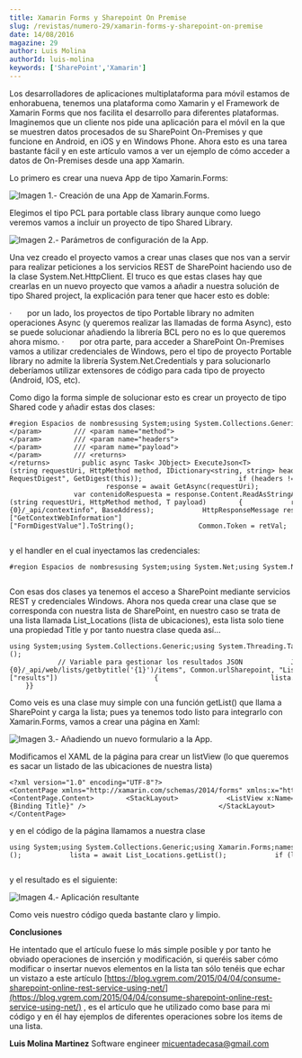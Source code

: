 ```yaml
---
title: Xamarin Forms y Sharepoint On Premise
slug: /revistas/numero-29/xamarin-forms-y-sharepoint-on-premise
date: 14/08/2016
magazine: 29
author: Luis Molina
authorId: luis-molina
keywords: ['SharePoint','Xamarin']
---
```






Los desarrolladores de aplicaciones multiplataforma para móvil estamos de enhorabuena, tenemos una plataforma como Xamarin y el Framework de Xamarin Forms que nos facilita el desarrollo para diferentes plataformas. Imaginemos que un cliente nos pide una aplicación para el móvil en la que se muestren datos procesados de su SharePoint On-Premises y que funcione en Android, en iOS y en Windows Phone. Ahora esto es una tarea bastante fácil y en este artículo vamos a ver un ejemplo de cómo acceder a datos de On-Premises desde una app Xamarin.

Lo primero es crear una nueva App de tipo Xamarin.Forms:

![Imagen 1.- Creación de una App de Xamarin.Forms.](../../../images/numero29/xamarin-forms-y-sharepoint-on-premise/image1.png)

Elegimos el tipo PCL para portable class library aunque como luego veremos vamos a incluir un proyecto de tipo Shared Library.

![Imagen 2.- Parámetros de configuración de la App.](../../../images/numero29/xamarin-forms-y-sharepoint-on-premise/image2.png)

Una vez creado el proyecto vamos a crear unas clases que nos van a servir para realizar peticiones a los servicios REST de SharePoint haciendo uso de la clase System.Net.HttpClient. El truco es que estas clases hay que crearlas en un nuevo proyecto que vamos a añadir a nuestra solución de tipo Shared project, la explicación para tener que hacer esto es doble:

·       por un lado, los proyectos de tipo Portable library no admiten operaciones Async (y queremos realizar las llamadas de forma Async), esto se puede solucionar añadiendo la librería BCL pero no es lo que queremos ahora mismo.
·       por otra parte, para acceder a SharePoint On-Premises vamos a utilizar credenciales de Windows, pero el tipo de proyecto Portable library no admite la librería System.Net.Credentials y para solucionarlo deberíamos utilizar extensores de código para cada tipo de proyecto (Android, IOS, etc).

Como digo la forma simple de solucionar esto es crear un proyecto de tipo Shared code y añadir estas dos clases:

```
#region Espacios de nombresusing System;using System.Collections.Generic;using System.Net.Http;using System.Net.Http.Headers;using System.Threading.Tasks;using Newtonsoft.Json;using Newtonsoft.Json.Linq;#endregionnamespace shApp{    /// <summary>    /// Cliente HTTP para SharePoint    /// </summary>    public class SPHttpClient : HttpClient    {        public SPHttpClient(Uri webUri, string userName, string password) : base(new SPHttpClientHandler(webUri, userName, password))        {            BaseAddress = webUri;        }        /// <summary>        /// Execute request method        /// </summary>        /// <param name="requestUri"></param>        /// <param name="method"></param>        /// <param name="headers"></param>        /// <param name="payload"></param>        /// <returns></returns>        public async Task< JObject> ExecuteJson<T>(string requestUri, HttpMethod method, IDictionary<string, string> headers, T payload)        {            try            {                HttpResponseMessage response;                switch (method.Method)                {                    case "POST": // Operaciones Insert/Update/Delete                        var requestContent = new StringContent(JsonConvert.SerializeObject(payload));                        requestContent.Headers.ContentType = MediaTypeHeaderValue.Parse("application/json;odata=verbose");                        DefaultRequestHeaders.Add("X-RequestDigest", GetDigest(this));                        if (headers != null)                        {                            foreach (var header in headers)                            {                                DefaultRequestHeaders.Add(header.Key, header.Value);                            }                        }                        response = await PostAsync(requestUri, requestContent);                        break;                    case "GET":                          response = await GetAsync(requestUri);                        break;                    default:                        throw new NotSupportedException(string.Format("Method {0} is not supported", method.Method));                }                response.EnsureSuccessStatusCode();                  var contenidoRespuesta = response.Content.ReadAsStringAsync().Result;                return String.IsNullOrEmpty(contenidoRespuesta) ? new JObject() : JObject.Parse(contenidoRespuesta);            }            catch (Exception ex)            {                return null;            }        }                 public async Task< JObject> ExecuteJson<T>(string requestUri, HttpMethod method, T payload)        {            return await ExecuteJson(requestUri, method, null, payload);        }             public async Task< JObject> ExecuteJson(string requestUri)        {            return await ExecuteJson(requestUri, HttpMethod.Get, null, default(string));        }         public string GetDigest(HttpClient client)        {            if (Common.Token != "")                return Common.Token;                        string retVal = null;            // string cmd = "_api/contextinfo";            var endpointUrl = string.Format("{0}/_api/contextinfo", BaseAddress);            HttpResponseMessage response = this.PostAsync(endpointUrl, new StringContent(string.Empty)).Result;            if (response.IsSuccessStatusCode)            {                string content = response.Content.ReadAsStringAsync().Result;                JToken t = JToken.Parse(content);                retVal = t["d"]["GetContextWebInformation"]["FormDigestValue"].ToString();                Common.Token = retVal;            }            return retVal;        }    }} ​
```



y el handler en el cual inyectamos las credenciales:

```
#region Espacios de nombresusing System;using System.Net;using System.Net.Http;using System.Security;using System.Threading;using System.Threading.Tasks;#endregionnamespace shApp{    public class SPHttpClientHandler : HttpClientHandler    {        public SPHttpClientHandler(Uri url, string usuario, string password)        {            this.Credentials = new NetworkCredential(usuario, password);        }     } } ​
```

Con esas dos clases ya tenemos el acceso a SharePoint mediante servicios REST y credenciales Windows. Ahora nos queda crear una clase que se corresponda con nuestra lista de SharePoint, en nuestro caso se trata de una lista llamada List\_Locations (lista de ubicaciones), esta lista solo tiene una propiedad Title y por tanto nuestra clase queda así…

```
using System;using System.Collections.Generic;using System.Threading.Tasks;using Newtonsoft.Json.Linq;using SQLite;namespace shApp{    public class List_Locations    {        public List_Locations()        {        }        public static async Task<List<LocationsItem>> getList()        {            List<LocationsItem> lista = new List<LocationsItem>();             // Variable para gestionar los resultados JSON            JObject datos;             try            {                using (var cliente = new SPHttpClient(new Uri(Common.urlSharepoint), Common.MasterUser, Common.MasterPassword))                {                    //cliente.Timeout = new TimeSpan(50);                    var urlPeticion = string.Format("{0}/_api/web/lists/getbytitle('{1}')/items", Common.urlSharepoint, "List_Locations");                    datos = await cliente.ExecuteJson(urlPeticion);                    if (datos != null)                    {                        foreach (var item in datos["d"]["results"])                        {                            lista.Add(new LocationsItem                            {                                ID = System.Convert.ToInt32(item["ID"].ToString()),                                Title = item["Title"].ToString()                             });                            //Console.WriteLine(item["Title"]);                        }                    }                }            }            catch (Exception ex)            {                return null; // new JObject(ex.Message);            }            return lista;        }    }    public class LocationsItem    {        public LocationsItem()        {        }        [PrimaryKey, AutoIncrement]        public int databaseId { get; set; }        public int ID { get; set; }        public string Title { get; set; }     }}​
```

Como veis es una clase muy simple con una función getList() que llama a SharePoint y carga la lista; pues ya tenemos todo listo para integrarlo con Xamarin.Forms, vamos a crear una página en Xaml:

![Imagen 3.- Añadiendo un nuevo formulario a la App.](../../../images/numero29/xamarin-forms-y-sharepoint-on-premise/image3.png)

Modificamos el XAML de la página para crear un listView (lo que queremos es sacar un listado de las ubicaciones de nuestra lista)

```
<?xml version="1.0" encoding="UTF-8"?><ContentPage xmlns="http://xamarin.com/schemas/2014/forms" xmlns:x="http://schemas.microsoft.com/winfx/2009/xaml" x:Class="shApp.LocationsPage"><ContentPage.Content>        <StackLayout>            <ListView x:Name="locationsList">                <ListView.ItemTemplate>                    <DataTemplate>                        <ViewCell>                            <ViewCell.View>                                <StackLayout Orientation="Horizontal">                                    <Label Text="{Binding Title}" />                                 </StackLayout>                            </ViewCell.View>                        </ViewCell>                    </DataTemplate>                </ListView.ItemTemplate>            </ListView>        </StackLayout>    </ContentPage.Content></ContentPage> ​
```

y en el código de la página llamamos a nuestra clase

```
using System;using System.Collections.Generic;using Xamarin.Forms;namespace shApp{    public partial class LocationsPage : ContentPage    {        public LocationsPage()        {            InitializeComponent();            bindData();         }        public async void bindData()        {            List<LocationsItem> lista = new List<LocationsItem>();            lista = await List_Locations.getList();            if (lista != null)                locationsList.ItemsSource = lista;        }    }} ​
```

y el resultado es el siguiente:

![Imagen 4.- Aplicación resultante](../../../images/numero29/xamarin-forms-y-sharepoint-on-premise/image4.png)

Como veis nuestro código queda bastante claro y limpio.

**Conclusiones**

He intentado que el artículo fuese lo más simple posible y por tanto he obviado operaciones de inserción y modificación, si queréis saber cómo modificar o insertar nuevos elementos en la lista tan sólo tenéis que echar un vistazo a este artículo [https://blog.vgrem.com/2015/04/04/consume-sharepoint-online-rest-service-using-net/](https://blog.vgrem.com/2015/04/04/consume-sharepoint-online-rest-service-using-net/) , es el artículo que he utilizado como base para mi código y en él hay ejemplos de diferentes operaciones sobre los items de una lista.



**Luis Molina Martinez**
 Software engineer
 micuentadecasa@gmail.com

 
 
